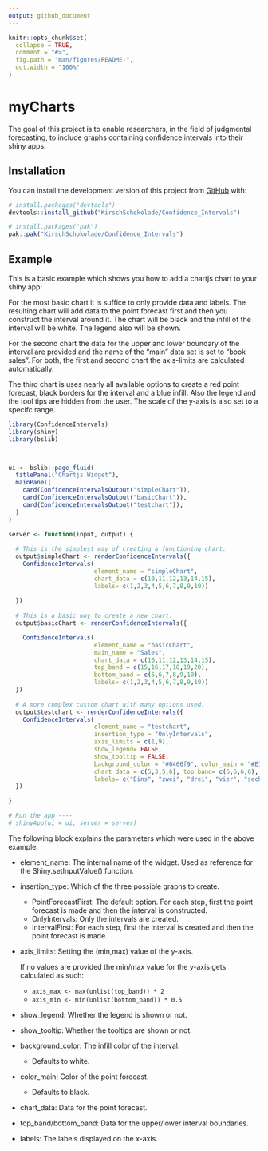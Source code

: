 ```yaml
---
output: github_document
---
```


<!-- README.md is generated from README.Rmd. Please edit that file -->

```r
knitr::opts_chunk$set(
  collapse = TRUE,
  comment = "#>",
  fig.path = "man/figures/README-",
  out.width = "100%"
)
```

# myCharts

<!-- badges: start -->
<!-- badges: end -->

The goal of this project is to enable researchers, in the field of judgmental forecasting, to include graphs containing confidence intervals into their shiny apps.

## Installation

You can install the development version of this project from [GitHub](https://github.com/) with:
```r
# install.packages("devtools")
devtools::install_github("KirschSchokolade/Confidence_Intervals")
```

``` r
# install.packages("pak")
pak::pak("KirschSchokolade/Confidence_Intervals")
```

## Example

This is a basic example which shows you how to add a chartjs chart to your shiny app:

For the most basic chart it is suffice to only provide data and labels. The resulting chart will add data to the point forecast first and then you construct
the interval around it. The chart will be black and the infill of the interval will be white. The legend also will be shown.

For the second chart the data for the upper and lower boundary of the interval are provided and the name of the "main" data set is set to "book sales". For both, the first and second chart the axis-limits are calculated automatically.

The third chart is uses nearly all available options to create a red point forecast, black borders for the interval and a blue infill. Also the legend and the tool tips are hidden from the user. The scale of the y-axis is also set to a specifc range.

```r
library(ConfidenceIntervals)
library(shiny)
library(bslib)



ui <- bslib::page_fluid(
  titlePanel("Chartjs Widget"),
  mainPanel(
    card(ConfidenceIntervalsOutput("simpleChart")),
    card(ConfidenceIntervalsOutput("basicChart")),
    card(ConfidenceIntervalsOutput("testchart")),
  )
)

server <- function(input, output) {
  
  # This is the simplest way of creating a functioning chart.
  output$simpleChart <- renderConfidenceIntervals({
    ConfidenceIntervals(
                        element_name = "simpleChart",
                        chart_data = c(10,11,12,13,14,15),
                        labels= c(1,2,3,4,5,6,7,8,9,10))
    
  })
  
  # This is a basic way to create a new chart.
  output$basicChart <- renderConfidenceIntervals({

    ConfidenceIntervals(
                        element_name = "basicChart",
                        main_name = "Sales",
                        chart_data = c(10,11,12,13,14,15),
                        top_band = c(15,16,17,18,19,20),
                        bottom_band = c(5,6,7,8,9,10),
                        labels= c(1,2,3,4,5,6,7,8,9,10))
  })
  
  # A more complex custom chart with many options used.
  output$testchart <- renderConfidenceIntervals({
    ConfidenceIntervals(
                        element_name = "testchart",
                        insertion_type = "OnlyIntervals",
                        axis_limits = c(1,9),
                        show_legend= FALSE,
                        show_tooltip = FALSE,
                        background_color = "#0466f9", color_main = "#E11313",
                        chart_data = c(5,3,5,6), top_band= c(6,6,6,6), bottom_band = c(4,4,4,4),
                        labels= c("Eins", "zwei", "drei", "vier", "sechs"))
  })
  
}

# Run the app ----
# shinyApp(ui = ui, server = server)
```

The following block explains the parameters which were used in the above example.

* element_name: The internal name of the widget. Used as reference for the Shiny.setInputValue() function.
* insertion_type: Which of the three possible graphs to create.
  + PointForecastFirst: The default option. For each step, first the point forecast is made and then the interval is constructed.
  + OnlyIntervals: Only the intervals are created.
  + IntervalFirst: For each step, first the interval is created and then the point forecast is made.
* axis_limits: Setting the (min,max) value of the y-axis. 
  
  If no values are provided the min/max value for the y-axis gets calculated as such:
  + `axis_max <- max(unlist(top_band)) * 2`
  + `axis_min <- min(unlist(bottom_band)) * 0.5`
* show_legend: Whether the legend is shown or not.
* show_tooltip: Whether the tooltips are shown or not.
* background_color: The infill color of the interval.
  + Defaults to white.
* color_main: Color of the point forecast.
   + Defaults to black.
* chart_data: Data for the point forecast.
* top_band/bottom_band: Data for the upper/lower interval boundaries.
* labels: The labels displayed on the x-axis.

